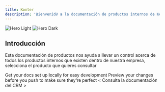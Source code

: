 ```yaml
---
title: Konter
description: 'Bienvenid@ a la documentación de productos internos de Konter'
---
```


<img
  className="block dark:hidden"
  src="/images/hero-light.svg"
  alt="Hero Light"
/>
<img
  className="hidden dark:block"
  src="/images/hero-dark.svg"
  alt="Hero Dark"
/>

## Introducción

Esta documentación de productos nos ayuda a llevar un control acerca de todos los productos internos que existen dentro de nuestra empresa, selecciona el producto que quieres consultar

<CardGroup cols={2}>
  <Card
    title="Edit Your Docs"
    icon="pen-to-square"
    href="https://mintlify.com/docs/quickstart"
  >
    Get your docs set up locally for easy development
  </Card>
  <Card
    title="Preview Changes"
    icon="image"
    href="https://mintlify.com/docs/development"
  >
    Preview your changes before you push to make sure they're perfect
  </Card>
  <<Card title="CRM" icon="image" href="">
      Consulta la documentación del CRM
  </Card>>
</CardGroup>
